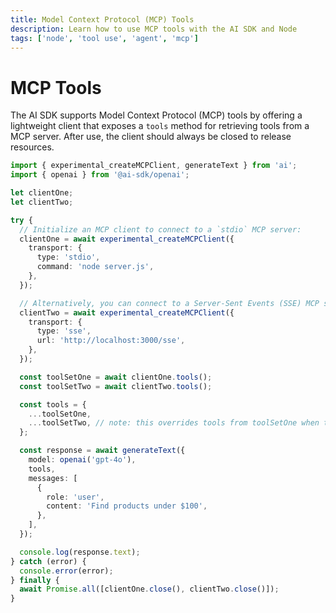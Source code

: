 ```yaml
---
title: Model Context Protocol (MCP) Tools
description: Learn how to use MCP tools with the AI SDK and Node
tags: ['node', 'tool use', 'agent', 'mcp']
---
```


# MCP Tools

The AI SDK supports Model Context Protocol (MCP) tools by offering a lightweight client that exposes a `tools` method for retrieving tools from a MCP server. After use, the client should always be closed to release resources.

```ts
import { experimental_createMCPClient, generateText } from 'ai';
import { openai } from '@ai-sdk/openai';

let clientOne;
let clientTwo;

try {
  // Initialize an MCP client to connect to a `stdio` MCP server:
  clientOne = await experimental_createMCPClient({
    transport: {
      type: 'stdio',
      command: 'node server.js',
    },
  });

  // Alternatively, you can connect to a Server-Sent Events (SSE) MCP server:
  clientTwo = await experimental_createMCPClient({
    transport: {
      type: 'sse',
      url: 'http://localhost:3000/sse',
    },
  });

  const toolSetOne = await clientOne.tools();
  const toolSetTwo = await clientTwo.tools();

  const tools = {
    ...toolSetOne,
    ...toolSetTwo, // note: this overrides tools from toolSetOne when there are naming collisions
  };

  const response = await generateText({
    model: openai('gpt-4o'),
    tools,
    messages: [
      {
        role: 'user',
        content: 'Find products under $100',
      },
    ],
  });

  console.log(response.text);
} catch (error) {
  console.error(error);
} finally {
  await Promise.all([clientOne.close(), clientTwo.close()]);
}
```
